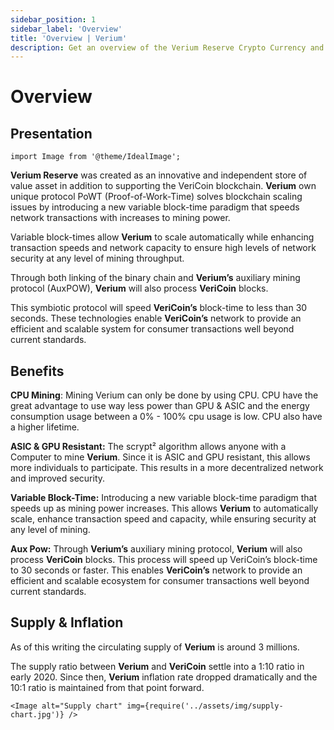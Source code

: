 ```yaml
---
sidebar_position: 1
sidebar_label: 'Overview'
title: 'Overview | Verium'
description: Get an overview of the Verium Reserve Crypto Currency and find our more about his benefits.
---
```

# Overview

## Presentation

```mdx-code-block
import Image from '@theme/IdealImage';
```

**Verium Reserve** was created as an innovative and independent store of value asset in addition to supporting the VeriCoin blockchain. **Verium** own unique protocol PoWT (Proof-of-Work-Time) solves blockchain scaling issues by introducing a new variable block-time paradigm that speeds network transactions with increases to mining power.

Variable block-times allow **Verium** to scale automatically while enhancing transaction speeds and network capacity to ensure high levels of network security at any level of mining throughput.

Through both linking of the binary chain and **Verium’s** auxiliary mining protocol (AuxPOW), **Verium** will also process **VeriCoin** blocks.

This symbiotic protocol will speed **VeriCoin’s** block-time to less than 30 seconds. These technologies enable **VeriCoin’s** network to provide an efficient and scalable system for consumer transactions well beyond current standards.

## Benefits

**CPU Mining**: Mining Verium can only be done by using CPU. CPU have the great advantage to use way less power than GPU & ASIC and the energy consumption usage between a 0% - 100% cpu usage is low. CPU also have a higher lifetime.

**ASIC & GPU Resistant:** The scrypt² algorithm allows anyone with a Computer to mine **Verium**. Since it is ASIC and GPU resistant, this allows more individuals to participate. This results in a more decentralized network and improved security.

**Variable Block-Time:** Introducing a new variable block-time paradigm that speeds up as mining power increases. This allows **Verium** to automatically scale, enhance transaction speed and capacity, while ensuring security at any level of mining.

**Aux Pow:** Through **Verium’s** auxiliary mining protocol, **Verium** will also process **VeriCoin** blocks. This process will speed up VeriCoin’s block-time to 30 seconds or faster. This enables **VeriCoin’s** network to provide an efficient and scalable ecosystem for consumer transactions well beyond current standards.

## Supply & Inflation

As of this writing the circulating supply of **Verium** is around 3 millions.

The supply ratio between **Verium** and **VeriCoin** settle into a 1:10 ratio in early 2020. Since then, **Verium** inflation rate dropped dramatically and the 10:1 ratio is maintained from that point forward.

```mdx-code-block
<Image alt="Supply chart" img={require('../assets/img/supply-chart.jpg')} />
```